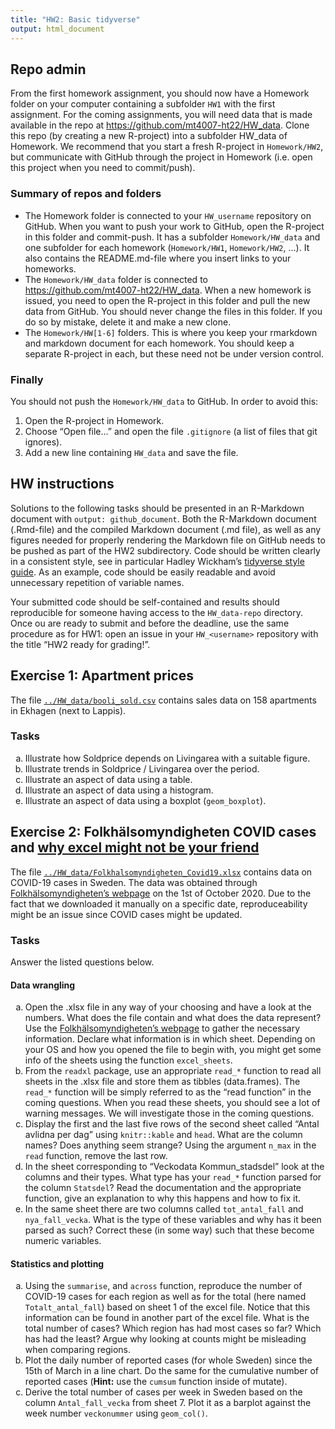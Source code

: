 ```yaml
---
title: "HW2: Basic tidyverse"
output: html_document
---
```


## Repo admin

From the first homework assignment, you should now have a Homework folder on your computer containing a subfolder `HW1` with the first assignment. For the coming assignments, you will need data that is made available in the repo at [https://github.com/mt4007-ht22/HW_data](https://github.com/mt4007-ht22/HW_data). Clone this repo (by creating a new R-project) into a subfolder HW_data of Homework. We recommend that you start a fresh R-project in `Homework/HW2`, but communicate with GitHub through the project in Homework (i.e. open this project when you need to commit/push).

### Summary of repos and folders

* The Homework folder is connected to your `HW_username` repository on GitHub. When you want to push your work to GitHub, open the R-project in this folder and commit-push. It has a subfolder `Homework/HW_data` and one subfolder for each homework (`Homework/HW1`, `Homework/HW2`, …). It also contains the README.md-file where you insert links to your homeworks.
* The `Homework/HW_data` folder is connected to [https://github.com/mt4007-ht22/HW_data](https://github.com/mt4007-ht22/HW_data). When a new homework is issued, you need to open the R-project in this folder and pull the new data from GitHub. You should never change the files in this folder. If you do so by mistake, delete it and make a new clone.
* The `Homework/HW[1-6]` folders. This is where you keep your rmarkdown and markdown document for each homework. You should keep a separate R-project in each, but these need not be under version control.

### Finally

You should not push the `Homework/HW_data` to GitHub. In order to avoid this:

1. Open the R-project in Homework.
2. Choose “Open file…” and open the file `.gitignore` (a list of files that git ignores).
3. Add a new line containing `HW_data` and save the file.


## HW instructions

Solutions to the following tasks should be presented in an R-Markdown document with `output: github_document`. Both the R-Markdown document (.Rmd-file) and the compiled Markdown document (.md file), as well as any figures needed for properly rendering the Markdown file on GitHub needs to be pushed as part of the HW2 subdirectory. Code should be written clearly in a consistent style, see in particular Hadley Wickham’s [tidyverse style guide](https://style.tidyverse.org/). As an example, code should be easily readable and avoid unnecessary repetition of variable names.

Your submitted code should be self-contained and results should reproducible for someone having access to the `HW_data-repo` directory. Once ou are ready to submit and before the deadline, use the same procedure as for HW1: open an issue in your `HW_<username>` repository with the title "HW2 ready for grading!".

## Exercise 1: Apartment prices

The file [`../HW_data/booli_sold.csv`](https://github.com/MT4007-HT22/hw_data/blob/master/Booli_sold.csv) contains sales data on 158 apartments in Ekhagen (next to Lappis).

### Tasks

a. Illustrate how Soldprice depends on Livingarea with a suitable figure.
b. Illustrate trends in Soldprice / Livingarea over the period.
c. Illustrate an aspect of data using a table.
d. Illustrate an aspect of data using a histogram.
e. Illustrate an aspect of data using a boxplot (`geom_boxplot`).

## Exercise 2: Folkhälsomyndigheten COVID cases and [why excel might not be your friend](https://www.theguardian.com/politics/2020/oct/05/how-excel-may-have-caused-loss-of-16000-covid-tests-in-england)

The file [`../HW_data/Folkhalsomyndigheten_Covid19.xlsx`](https://github.com/MT4007-HT22/hw_data/blob/master/Folkhalsomyndigheten_Covid19.xlsx) contains data on COVID-19 cases in Sweden. The data was obtained through [Folkhälsomyndigheten’s webpage](https://www.folkhalsomyndigheten.se/smittskydd-beredskap/utbrott/aktuella-utbrott/covid-19/statistik-och-analyser/bekraftade-fall-i-sverige/) on the 1st of October 2020. Due to the fact that we downloaded it manually on a specific date, reproduceability might be an issue since COVID cases might be updated.

### Tasks

Answer the listed questions below.

#### Data wrangling

a.	Open the .xlsx file in any way of your choosing and have a look at the numbers. What does the file contain and what does the data represent? Use the [Folkhälsomyndigheten’s webpage](https://www.folkhalsomyndigheten.se/smittskydd-beredskap/utbrott/aktuella-utbrott/covid-19/statistik-och-analyser/bekraftade-fall-i-sverige/) to gather the necessary information. Declare what information is in which sheet. Depending on your OS and how you opened the file to begin with, you might get some info of the sheets using the function `excel_sheets`.
b.	From the `readxl` package, use an appropriate `read_*` function to read all sheets in the .xlsx file and store them as tibbles (data.frames). The `read_*` function will be simply referred to as the “read function” in the coming questions. When you read these sheets, you should see a lot of warning messages. We will investigate those in the coming questions.
c.	Display the first and the last five rows of the second sheet called “Antal avlidna per dag” using `knitr::kable` and `head`. What are the column names? Does anything seem strange? Using the argument `n_max` in the `read` function, remove the last row.
d.	In the sheet corresponding to “Veckodata Kommun_stadsdel” look at the columns and their types. What type has your `read_*` function parsed for the column `Statsdel`? Read the documentation and the appropriate function, give an explanation to why this happens and how to fix it.
e.	In the same sheet there are two columns called `tot_antal_fall` and `nya_fall_vecka`. What is the type of these variables and why has it been parsed as such? Correct these (in some way) such that these become numeric variables.

#### Statistics and plotting

a.	Using the `summarise`, and `across` function, reproduce the number of COVID-19 cases for each region as well as for the total (here named `Totalt_antal_fall`) based on sheet 1 of the excel file. Notice that this information can be found in another part of the excel file. What is the total number of cases? Which region has had most cases so far? Which has had the least? Argue why looking at counts might be misleading when comparing regions.
b.	Plot the daily number of reported cases (for whole Sweden) since the 15th of March in a line chart. Do the same for the cumulative number of reported cases (**Hint:** use the `cumsum` function inside of mutate). 
c.	Derive the total number of cases per week in Sweden based on the column `Antal_fall_vecka` from sheet 7. Plot it as a barplot against the week number `veckonummer` using `geom_col()`.
